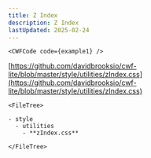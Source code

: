 ```yaml
---
title: Z Index
description: Z Index
lastUpdated: 2025-02-24
---
```




<Tabs>
  <TabItem label="Overview" icon="puzzle">

    <CWFCode code={example1} />
  </TabItem>
  <TabItem label="Files" icon="list-format">

  [https://github.com/davidbrooksio/cwf-lite/blob/master/style/utilities/zIndex.css](https://github.com/davidbrooksio/cwf-lite/blob/master/style/utilities/zIndex.css)
  
    <FileTree>

    - style
      - utilities
        - **zIndex.css**

    </FileTree>
  </TabItem>
  <TabItem label="Stylesheet" icon="open-book">
    <Code code={cssExample} lang="css" />
  </TabItem>
</Tabs>